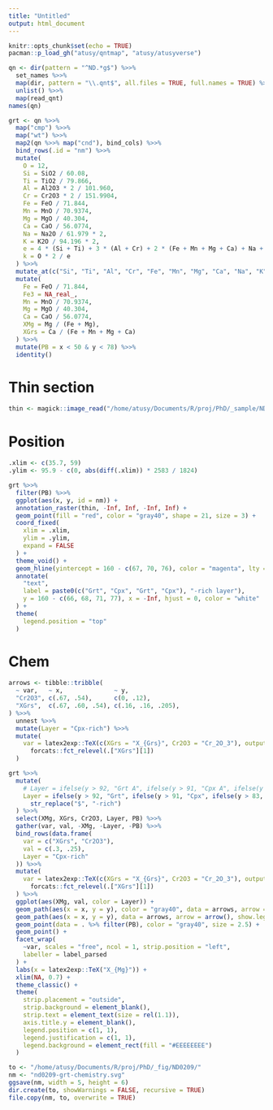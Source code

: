 ```yaml
---
title: "Untitled"
output: html_document
---
```


```r
knitr::opts_chunk$set(echo = TRUE)
pacman::p_load_gh("atusy/qntmap", "atusy/atusyverse")
```

```r
qn <- dir(pattern = "^ND.*g$") %>>%
  set_names %>>%
  map(dir, pattern = "\\.qnt$", all.files = TRUE, full.names = TRUE) %>>%
  unlist() %>>%
  map(read_qnt)
names(qn)
```

```r
grt <- qn %>>%
  map("cmp") %>>%
  map("wt") %>>%
  map2(qn %>>% map("cnd"), bind_cols) %>>%
  bind_rows(.id = "nm") %>>%
  mutate(
    O = 12,
    Si = SiO2 / 60.08,
    Ti = TiO2 / 79.866,
    Al = Al2O3 * 2 / 101.960,
    Cr = Cr2O3 * 2 / 151.9904,
    Fe = FeO / 71.844,
    Mn = MnO / 70.9374,
    Mg = MgO / 40.304,
    Ca = CaO / 56.0774,
    Na = Na2O / 61.979 * 2,
    K = K2O / 94.196 * 2,
    e = 4 * (Si + Ti) + 3 * (Al + Cr) + 2 * (Fe + Mn + Mg + Ca) + Na + K,
    k = O * 2 / e
  ) %>>%
  mutate_at(c("Si", "Ti", "Al", "Cr", "Fe", "Mn", "Mg", "Ca", "Na", "K"), `*`, e2 = .$k) %>>%
  mutate(
    Fe = FeO / 71.844,
    Fe3 = NA_real_,
    Mn = MnO / 70.9374,
    Mg = MgO / 40.304,
    Ca = CaO / 56.0774,
    XMg = Mg / (Fe + Mg),
    XGrs = Ca / (Fe + Mn + Mg + Ca)
  ) %>>%
  mutate(PB = x < 50 & y < 78) %>>%
  identity()
```

# Thin section

```r
thin <- magick::image_read("/home/atusy/Documents/R/proj/PhD/_sample/ND0209/ND0209.jpg")
```

# Position






```r
.xlim <- c(35.7, 59)
.ylim <- 95.9 - c(0, abs(diff(.xlim)) * 2583 / 1824)

grt %>>%
  filter(PB) %>>%
  ggplot(aes(x, y, id = nm)) +
  annotation_raster(thin, -Inf, Inf, -Inf, Inf) +
  geom_point(fill = "red", color = "gray40", shape = 21, size = 3) +
  coord_fixed(
    xlim = .xlim,
    ylim = .ylim,
    expand = FALSE
  ) +
  theme_void() +
  geom_hline(yintercept = 160 - c(67, 70, 76), color = "magenta", lty = 2) +
  annotate(
    "text", 
    label = paste0(c("Grt", "Cpx", "Grt", "Cpx"), "-rich layer"),
    y = 160 - c(66, 68, 71, 77), x = -Inf, hjust = 0, color = "white"
  ) +
  theme(
    legend.position = "top"
  )
```



# Chem

```r
arrows <- tibble::tribble(
  ~ var,   ~ x,              ~ y,
  "Cr2O3", c(.67, .54),      c(0, .12),
  "XGrs",  c(.67, .60, .54), c(.16, .16, .205),
) %>>%
  unnest %>>%
  mutate(Layer = "Cpx-rich") %>>%
  mutate(
    var = latex2exp::TeX(c(XGrs = "X_{Grs}", Cr2O3 = "Cr_2O_3"), output = "character")[var] %>>%
      forcats::fct_relevel(.["XGrs"][1])
  )

grt %>>%
  mutate(
    # Layer = ifelse(y > 92, "Grt A", ifelse(y > 91, "Cpx A", ifelse(y > 83, "Grt B", "Cpx B"))) %>>%
    Layer = ifelse(y > 92, "Grt", ifelse(y > 91, "Cpx", ifelse(y > 83, "Grt", "Cpx"))) %>>%
      str_replace("$", "-rich")
  ) %>>%
  select(XMg, XGrs, Cr2O3, Layer, PB) %>>%
  gather(var, val, -XMg, -Layer, -PB) %>>%
  bind_rows(data.frame(
    var = c("XGrs", "Cr2O3"),
    val = c(.3, .25),
    Layer = "Cpx-rich"
  )) %>>%
  mutate(
    var = latex2exp::TeX(c(XGrs = "X_{Grs}", Cr2O3 = "Cr_2O_3"), output = "character")[var] %>>%
      forcats::fct_relevel(.["XGrs"][1])
  ) %>>%
  ggplot(aes(XMg, val, color = Layer)) +
  geom_path(aes(x = x, y = y), color = "gray40", data = arrows, arrow = arrow(), show.legend = FALSE, size = 2) +
  geom_path(aes(x = x, y = y), data = arrows, arrow = arrow(), show.legend = FALSE, size = 1) +
  geom_point(data = . %>% filter(PB), color = "gray40", size = 2.5) +
  geom_point() +
  facet_wrap(
    ~var, scales = "free", ncol = 1, strip.position = "left",
    labeller = label_parsed
  ) +
  labs(x = latex2exp::TeX("X_{Mg}")) +
  xlim(NA, 0.7) +
  theme_classic() +
  theme(
    strip.placement = "outside",
    strip.background = element_blank(),
    strip.text = element_text(size = rel(1.1)),
    axis.title.y = element_blank(),
    legend.position = c(1, 1),
    legend.justification = c(1, 1),
    legend.background = element_rect(fill = "#EEEEEEEE")
  )
```



```r
to <- "/home/atusy/Documents/R/proj/PhD/_fig/ND0209/"
nm <- "nd0209-grt-chemistry.svg"
ggsave(nm, width = 5, height = 6)
dir.create(to, showWarnings = FALSE, recursive = TRUE)
file.copy(nm, to, overwrite = TRUE)
```

